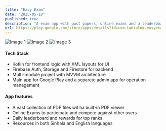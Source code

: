 ```yaml
---
title: "Easy Exam"
date: "2025-05-10"
published: true
description: "A exam app with past papers, online exams and a leaderboard, developed for a client."
url: https://play.google.com/store/apps/details?id=com.tantalum.easyexam
---
```


<div className="flex space-x-4">
    <img src="https://i.imgur.com/RRw1ZJw.png" alt="Image 1" className="w-1/3" />
    <img src="https://i.imgur.com/y0xTVpQ.png" alt="Image 2" className="w-1/3" />
    <img src="https://i.imgur.com/DBmCgIz.png" alt="Image 3" className="w-1/3" />
</div>

#### Tech Stack
- Kotlin for frontend logic with XML layouts for UI
- Firebase Auth, Storage and Firestore for backend
- Multi-module project with MVVM architecture
- Main app for Google Play and a separate admin app for operation management

#### App features

- A vast collection of PDF files wit ha built-in PDF viewer
- Online Exams to participate and compete against other users
- Daily leaderboard and rewards for top ranks
- Resources in both Sinhala and English languages
